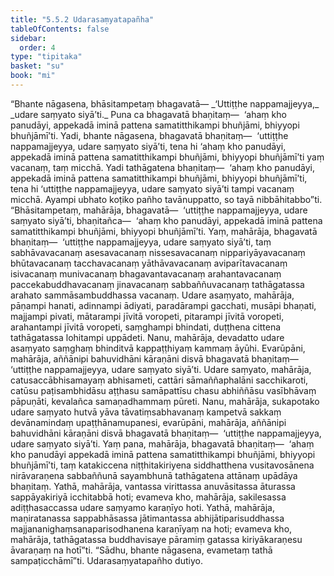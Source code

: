 ```yaml
---
title: "5.5.2 Udarasaṃyatapañha"
tableOfContents: false
sidebar:
  order: 4
type: "tipitaka"
basket: "su"
book: "mi"
---
```



<DynamicBreadcrumb />

<Division number="161" book="mi">

<Paragraph number="949" book="mi">
“Bhante nāgasena, bhāsitampetaṃ bhagavatā—
</Paragraph>

<Paragraph number="950" type="verses" book="mi">
_‘Uttiṭṭhe nappamajjeyya,_  
_udare saṃyato siyā’ti._  

</Paragraph>

<Paragraph number="951" book="mi">
Puna ca bhagavatā bhaṇitaṃ—  ‘ahaṃ kho panudāyi, appekadā iminā pattena samatitthikampi bhuñjāmi, bhiyyopi bhuñjāmī’ti. Yadi, bhante nāgasena, bhagavatā bhaṇitaṃ—  ‘uttiṭṭhe nappamajjeyya, udare saṃyato siyā’ti, tena hi ‘ahaṃ kho panudāyi, appekadā iminā pattena samatitthikampi bhuñjāmi, bhiyyopi bhuñjāmī’ti yaṃ vacanaṃ, taṃ micchā. Yadi tathāgatena bhaṇitaṃ—  ‘ahaṃ kho panudāyi, appekadā iminā pattena samatitthikampi bhuñjāmi, bhiyyopi bhuñjāmī’ti, tena hi ‘uttiṭṭhe nappamajjeyya, udare saṃyato siyā’ti tampi vacanaṃ micchā. Ayampi ubhato koṭiko pañho tavānuppatto, so tayā nibbāhitabbo”ti.
</Paragraph>

<Paragraph number="952" book="mi">
“Bhāsitampetaṃ, mahārāja, bhagavatā—  ‘uttiṭṭhe nappamajjeyya, udare saṃyato siyā’ti, bhaṇitañca—  ‘ahaṃ kho panudāyi, appekadā iminā pattena samatitthikampi bhuñjāmi, bhiyyopi bhuñjāmī’ti. Yaṃ, mahārāja, bhagavatā bhaṇitaṃ—  ‘uttiṭṭhe nappamajjeyya, udare saṃyato siyā’ti, taṃ sabhāvavacanaṃ asesavacanaṃ nissesavacanaṃ nippariyāyavacanaṃ bhūtavacanaṃ tacchavacanaṃ yāthāvavacanaṃ aviparītavacanaṃ isivacanaṃ munivacanaṃ bhagavantavacanaṃ arahantavacanaṃ paccekabuddhavacanaṃ jinavacanaṃ sabbaññuvacanaṃ tathāgatassa arahato sammāsambuddhassa vacanaṃ.
</Paragraph>

<Paragraph number="953" book="mi">
Udare asaṃyato, mahārāja, pāṇampi hanati, adinnampi ādiyati, paradārampi gacchati, musāpi bhaṇati, majjampi pivati, mātarampi jīvitā voropeti, pitarampi jīvitā voropeti, arahantampi jīvitā voropeti, saṃghampi bhindati, duṭṭhena cittena tathāgatassa lohitampi uppādeti. Nanu, mahārāja, devadatto udare asaṃyato saṃghaṃ bhinditvā kappaṭṭhiyaṃ kammaṃ āyūhi. Evarūpāni, mahārāja, aññānipi bahuvidhāni kāraṇāni disvā bhagavatā bhaṇitaṃ—  ‘uttiṭṭhe nappamajjeyya, udare saṃyato siyā’ti.
</Paragraph>

<Paragraph number="954" book="mi">
Udare saṃyato, mahārāja, catusaccābhisamayaṃ abhisameti, cattāri sāmaññaphalāni sacchikaroti, catūsu paṭisambhidāsu aṭṭhasu samāpattīsu chasu abhiññāsu vasībhāvaṃ pāpuṇāti, kevalañca samaṇadhammaṃ pūreti. Nanu, mahārāja, sukapotako udare saṃyato hutvā yāva tāvatiṃsabhavanaṃ kampetvā sakkaṃ devānamindaṃ upaṭṭhānamupanesi, evarūpāni, mahārāja, aññānipi bahuvidhāni kāraṇāni disvā bhagavatā bhaṇitaṃ—  ‘uttiṭṭhe nappamajjeyya, udare saṃyato siyā’ti.
</Paragraph>

<Paragraph number="955" book="mi">
Yaṃ pana, mahārāja, bhagavatā bhaṇitaṃ—  ‘ahaṃ kho panudāyi appekadā iminā pattena samatitthikampi bhuñjāmi, bhiyyopi bhuñjāmī’ti, taṃ katakiccena niṭṭhitakiriyena siddhatthena vusitavosānena nirāvaraṇena sabbaññunā sayambhunā tathāgatena attānaṃ upādāya bhaṇitaṃ.
</Paragraph>

<Paragraph number="956" book="mi">
Yathā, mahārāja, vantassa virittassa anuvāsitassa āturassa sappāyakiriyā icchitabbā hoti; evameva kho, mahārāja, sakilesassa adiṭṭhasaccassa udare saṃyamo karaṇīyo hoti. Yathā, mahārāja, maṇiratanassa sappabhāsassa jātimantassa abhijātiparisuddhassa majjananighaṃsanaparisodhanena karaṇīyaṃ na hoti; evameva kho, mahārāja, tathāgatassa buddhavisaye pāramiṃ gatassa kiriyākaraṇesu āvaraṇaṃ na hotī”ti. “Sādhu, bhante nāgasena, evametaṃ tathā sampaṭicchāmī”ti.

</Paragraph>
</Division>

<Paragraph number="957" type="center" book="mi">
Udarasaṃyatapañho dutiyo.
</Paragraph>
